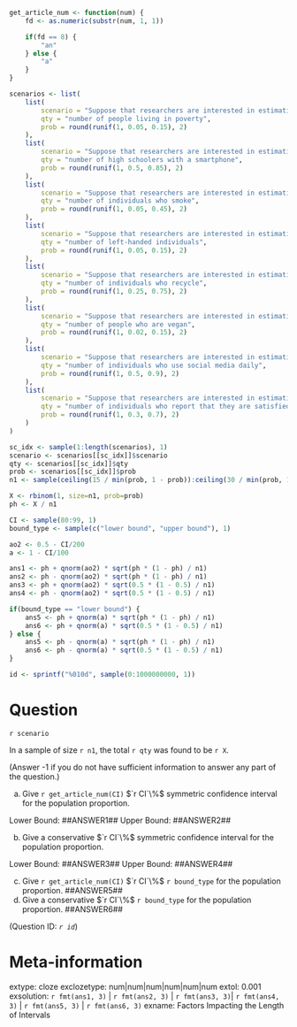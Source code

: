 ```r
get_article_num <- function(num) {
    fd <- as.numeric(substr(num, 1, 1))

    if(fd == 8) {
        "an"
    } else {
        "a"
    }
}

scenarios <- list(
    list(
        scenario = "Suppose that researchers are interested in estimating the proportion of individuals in a particular region living in poverty.",
        qty = "number of people living in poverty",
        prob = round(runif(1, 0.05, 0.15), 2)
    ),
    list(
        scenario = "Suppose that researchers are interested in estimating the proportion of high schoolers in a school board who own a smartphone.",
        qty = "number of high schoolers with a smartphone",
        prob = round(runif(1, 0.5, 0.85), 2)
    ),
    list(
        scenario = "Suppose that researchers are interested in estimating the proportion of individuals who smoke cigarettes.",
        qty = "number of individuals who smoke",
        prob = round(runif(1, 0.05, 0.45), 2)
    ),
    list(
        scenario = "Suppose that researchers are interested in estimating the proportion of individuals who are left-handed.",
        qty = "number of left-handed individuals",
        prob = round(runif(1, 0.05, 0.15), 2)
    ),
    list(
        scenario = "Suppose that researchers are interested in estimating the proportion of individuals in a particular region who recycle.",
        qty = "number of individuals who recycle",
        prob = round(runif(1, 0.25, 0.75), 2)
    ),
    list(
        scenario = "Suppose that researchers are interested in estimating the proportion of individuals who are vegan.",
        qty = "number of people who are vegan",
        prob = round(runif(1, 0.02, 0.15), 2)
    ),
    list(
        scenario = "Suppose that researchers are interested in estimating the proportion of individuals who use social media daily.",
        qty = "number of individuals who use social media daily",
        prob = round(runif(1, 0.5, 0.9), 2)
    ),
    list(
        scenario = "Suppose that researchers are interested in estimating the proportion of individuals who are satisfied with their jobs.",
        qty = "number of individuals who report that they are satisfied with their jobs",
        prob = round(runif(1, 0.3, 0.7), 2)
    )
)

sc_idx <- sample(1:length(scenarios), 1)
scenario <- scenarios[[sc_idx]]$scenario
qty <- scenarios[[sc_idx]]$qty
prob <- scenarios[[sc_idx]]$prob
n1 <- sample(ceiling(15 / min(prob, 1 - prob)):ceiling(30 / min(prob, 1 - prob)), 1)

X <- rbinom(1, size=n1, prob=prob)
ph <- X / n1

CI <- sample(80:99, 1)
bound_type <- sample(c("lower bound", "upper bound"), 1)

ao2 <- 0.5 - CI/200
a <- 1 - CI/100

ans1 <- ph + qnorm(ao2) * sqrt(ph * (1 - ph) / n1)
ans2 <- ph - qnorm(ao2) * sqrt(ph * (1 - ph) / n1)
ans3 <- ph + qnorm(ao2) * sqrt(0.5 * (1 - 0.5) / n1)
ans4 <- ph - qnorm(ao2) * sqrt(0.5 * (1 - 0.5) / n1)

if(bound_type == "lower bound") {
    ans5 <- ph + qnorm(a) * sqrt(ph * (1 - ph) / n1)
    ans6 <- ph + qnorm(a) * sqrt(0.5 * (1 - 0.5) / n1)
} else {
    ans5 <- ph - qnorm(a) * sqrt(ph * (1 - ph) / n1)
    ans6 <- ph - qnorm(a) * sqrt(0.5 * (1 - 0.5) / n1)
}

id <- sprintf("%010d", sample(0:1000000000, 1))

```

Question
========
`r scenario`

In a sample of size `r n1`, the total `r qty` was found to be `r X`. 

(Answer -1 if you do not have sufficient information to answer any part of the question.)

a. Give `r get_article_num(CI)` $`r CI`\%$ symmetric confidence interval for the population proportion. 

Lower Bound: ##ANSWER1##
Upper Bound: ##ANSWER2## 

b. Give a conservative $`r CI`\%$ symmetric confidence interval for the population proportion.

Lower Bound: ##ANSWER3##
Upper Bound: ##ANSWER4## 

c. Give `r get_article_num(CI)` $`r CI`\%$ `r bound_type` for the population proportion. ##ANSWER5##
d. Give a conservative $`r CI`\%$ `r bound_type` for the population proportion. ##ANSWER6##

(Question ID: *`r id`*)

Meta-information
================
extype: cloze
exclozetype: num|num|num|num|num|num
extol: 0.001
exsolution: `r fmt(ans1, 3)` | `r fmt(ans2, 3)` | `r fmt(ans3, 3)`| `r fmt(ans4, 3)` | `r fmt(ans5, 3)` | `r fmt(ans6, 3)`
exname: Factors Impacting the Length of Intervals